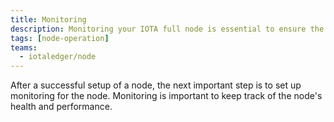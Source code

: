 ```yaml
---
title: Monitoring
description: Monitoring your IOTA full node is essential to ensure the health of your node and the network.
tags: [node-operation]
teams:
  - iotaledger/node
---
```



After a successful setup of a node, the next important step is to set up monitoring for the node.
Monitoring is important to keep track of the node's health and performance.

<MonitoringJsonRpcEndpoint />
<MonitoringHealthMetrics />
<MonitoringLogs />
<MonitoringServices />